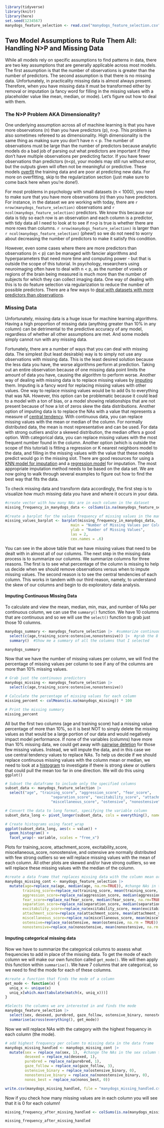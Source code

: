 ```r
library(tidyverse)
library(knitr) 
library(here)
set.seed(1234567)
manydogs_feature_selection <- read.csv("manydogs_feature_selection.csv")
```

## Two Model Assumptions to Rule Them All: Handling N\>P and Missing Data

While all models rely on specific assumptions to find patterns in data, there are two key assumptions that are generally applicable across most models. The first assumption is that the number of observations is greater than the number of predictors. The second assumption is that there is no missing data. Unfortunately, in practicality missing data is almost always present. Therefore, when you have missing data it must be transformed either by removal or imputation (a fancy word for filling in the missing values with a placeholder value like mean, median, or mode). Let's figure out how to deal with them.

### The N\>P Problem AKA Dimensionality? {#np}

One underlying assumption across all of machine learning is that you have more observations (n) than you have predictors (p), n\>p. This problem is also sometimes refereed to as dimensionality. High dimensionality is the same thing as making sure you don't have n \< p. The number of observations must be large than the number of predictors because analytic models do a bad job of parsing out what predictors are important if they don't have multiple observations per predicting factor. If you have fewer observations than predictors (n\<p), your models may still run without error, but the outputs given will often not be meaningful or predictive. These models [overfit](regularization.qmd/#regularization) the training data and are poor at predicting new data. For more on overfitting, skip to the regularization section (just make sure to come back here when you're done!).

For most problems in psychology with small datasets (n \< 1000), you need to make sure that you have more observations (n) than you have predictors. For instance, in the dataset we are working with today, there are `r nrow(manydogs_feature_selection)` observations and `r ncol(manydogs_feature_selection)` predictors. We know this because our data is tidy so each row is an observation and each column is a predictor, with tidy data all I need to look at to see if n\>p is true is whether there are more rows than columns. `r nrow(manydogs_feature_selection)` is larger than `r ncol(manydogs_feature_selection)` (phew!) so we do not need to worry about decreasing the number of predictors to make it satisfy this condition.

However, even some cases where there are more predictors than observations (n \< p) can be managed with fancier algorithms and hyperparameters that need more time and computing power - but that is outside the scope of this tutorial. In psychology, researchers using neuroimaging often have to deal with n \< p, as the number of voxels or regions of the brain being measured is much more than the number of subjects for which they can collect imaging data. One way of dealing with this is to do feature selection via regularization to reduce the number of possible predictors. There are a few ways to [deal with datasets with more predictors than observations](https://machinelearningmastery.com/how-to-handle-big-p-little-n-p-n-in-machine-learning/).

### Missing Data

Unfortunately, missing data is a huge issue for machine learning algorithms. Having a high proportion of missing data (anything greater than 10% in any column) can be detrimental to the predictive accuracy of any model, regardless of whether all other assumptions are met. And some models simply cannot run with any missing data.

Fortunately, there are a number of ways that you can deal with missing data. The simplest (but least desirable) way is to simply not use any observations with missing data. This is the least desired solution because the less data you have, the worse algorithms perform at prediction. Taking out an entire observation because of one missing data point limits the amount of data you have, causing the algorithm to perform worse. Another way of dealing with missing data is to replace missing values by [imputing](https://medium.com/towards-data-science/working-with-missing-data-in-machine-learning-9c0a430df4ce) them. Imputing is a fancy word for replacing missing values with other values. One way to replace missing values would be to add 0s to everything that was NA. However, this option can be problematic because it could lead to a model with a ton of bias, or a model showing relationships that are not present because of how a lot of zeros skew the data distributions. Another option of imputing data is to replace the NAs with a value that represents a measure of [central tendency](https://statisticsbyjim.com/basics/measures-central-tendency-mean-median-mode/). With continuous data, you can replace missing values with the mean or median of the column. For normally distributed data, the mean is most representative and can be used. For data with strong outliers and/or a skewed distribution, the median offers a good option. With categorical data, you can replace missing values with the most frequent number found in the column. Another option (which is outside the scope of this tutorial) is fitting a regression or K nearest neighbors model to the data, and filling in the missing values with the value that these models predict would go in the missing slot. There are good resources for using a [KNN model for imputation](https://medium.com/@karthikheyaa/k-nearest-neighbor-knn-imputer-explained-1c56749d0dd7#:~:text=KNN%20Imputer%20is%20a%20machine,fill%20in%20the%20missing%20value.) and a [regression model](https://medium.com/@ninachen_51372/using-regression-imputation-to-fill-in-missing-values-aaa4b5f277b8) for imputation. The most appropriate imputation method needs to be based on the data set. We are now going to walk through several examples to figure out how to find the best way that fits the data.

To check missing data and transform data accordingly, the first step is to visualize how much missing data you have and where it occurs in your data.

```r
#create vector with how many NAs are in each column in the dataset
missing_frequency_in_manydogs_data <- colSums(is.na(manydogs_feature_selection))  

#Create a barplot for the values frequency of missing values in the manydogs dataset
missing_values_barplot <- barplot(missing_frequency_in_manydogs_data,
                              main = "Number of Missing Values per Column",
                              ylab = "Number of Missing Values",
                              las = 2,
                              cex.names = .6)
```

You can see in the above table that we have missing values that need to be dealt with in almost all of our columns. The next step in the missing data process is to summarize our columns. We summarize columns for three reasons. The first is to see what percentage of the column is missing to help us decide when we should remove observations versus when to impute missing values. The second reason is to see the central tendencies of each column. This works in tandem with our third reason, namely, to understand the skew of our columns and begin to do exploratory data analysis.

#### Imputing Continuous Missing Data

To calculate and view the mean, median, min, max, and number of NAs per continuous column, we can use the `summary()` function. We have 10 columns that are continuous and so we will use the `select()` function to grab just those 10 columns.

```r
manydogs_summary <- manydogs_feature_selection |>  #summarize continuous data
  select(c(age,training_score:ostensive,nonostensive)) |>  #grab the 8 columns we needed
  summary()  #Show me a summary of all the columns that I selected

manydogs_summary
```

Now that we have the number of missing values per column, we will find the percentage of missing values per column to see if any of the columns are more than 10% missing values.

```r
# Grab just the continuous predictors
manydogs_missing <- manydogs_feature_selection |> 
  select(c(age,training_score:ostensive,nonostensive))

# Calculate the percentage of missing values for each column
missing_percent <- colMeans(is.na(manydogs_missing)) * 100

# Print the missing summary
missing_percent

```

All but the first two columns (age and training score) had a missing value percentage of more than 10%, so it is best NOT to simply delete the missing values as that would be a large portion of our data and would negatively impact model performance. If none of the variables (columns) have more than 10% missing data, we could get away with [pairwise deletion](https://cicerogroup.com/blog/2019/07/10/how-to-handle-missing-data-2/) for those few missing values. Instead, we will impute the data, and in this case we use central tendency values to replace NAs. To help us decide if we should replace continuous missing values with the column mean or median, we need to look at a [histogram](https://towardsdatascience.com/interpreting-eda-chapter-i-8d0999e372a2) to investigate if there is strong skew or outliers that could pull the mean too far in one direction. We will do this using `ggplot()`

```r
# Subset the dataframe to include only the specified columns
subset_data <- manydogs_feature_selection |> 
  select("age", "training_score", "aggression_score", "fear_score", 
                     "separation_score", "excitability_score", "attachment_score", 
                     "miscellaneous_score", "ostensive", "nonostensive")

# Convert the data to long format, specifying the variable column
subset_data_long <- pivot_longer(subset_data, cols = everything(), names_to = "variable", values_to = "value", names_transform = list(variable = as.character))

# Create histograms using facet_wrap
ggplot(subset_data_long, aes(x = value)) +
  geom_histogram() +
  facet_wrap(~ variable, scales = "free_x")
```

Plots for training_score, attachment_score, excitability_score, miscellaneous_score, nonostensive, and ostensive are normally distributed with few strong outliers so we will replace missing values with the mean of each column. All other plots are skewed and/or have strong outliers, so we will replace these missing values with the median of the column.

```r
#create a data frame that replaces missing data with the column mean or median calculated above in summary tables
manydogs_missing_cont <- manydogs_feature_selection |> 
  mutate(age=replace_na(age, median(age, na.rm=TRUE)), #change NAs in the age column to the median of the age column
        training_score=replace_na(training_score, mean(training_score, na.rm=TRUE)), #change NAs in the training column to the mean of the column
        aggression_score=replace_na(aggression_score, median(aggression_score, na.rm=TRUE)),#change NAs in aggression column to median of the column
        fear_score=replace_na(fear_score, median(fear_score, na.rm=TRUE)), #change NAs in fear column to median of the column
        separation_score=replace_na(separation_score, median(separation_score, na.rm=TRUE)), #change NAs in separation column to the median of the column
        excitability_score=replace_na(excitability_score, mean(excitability_score, na.rm=TRUE)), #change NAs in excitability column to mean of the column
        attachment_score=replace_na(attachment_score, mean(attachment_score, na.rm=TRUE)),#change NAs in attachment column to mean of the column
        miscellaneous_score=replace_na(miscellaneous_score, mean(miscellaneous_score, na.rm=TRUE)), #change NAs in miscellaneous column to mean of the column
        ostensive=replace_na(ostensive, mean(ostensive, na.rm = TRUE)),
        nonostensive=replace_na(nonostensive, mean(nonostensive, na.rm = TRUE)))

```

#### Imputing categorical missing data

Now we have to summarize the categorical columns to assess what frequencies to add in place of the missing data. To get the mode of each column we will make our own function called `get_mode()`. We will then apply this function within `summarise()`. We have 7 columns that are categorical, so we need to find the mode for each of these columns.

```r
#create a function that finds the mode of a column
get_mode <- function(x) {
  uniq_x <- unique(x)
  uniq_x[which.max(tabulate(match(x, uniq_x)))]
}

#Selects the columns we are interested in and finds the mode
manydogs_feature_selection |> 
  select(sex, desexed, purebred, gaze_follow, ostensive_binary, nonostensive_binary, nonos_best) |> 
  summarise(across(everything(), get_mode))

```

Now we will replace NAs with the category with the highest frequency in each column (the mode).

```r
# add highest frequency per column to missing data in the data frame
manydogs_missing_handled <- manydogs_missing_cont |>
  mutate(sex = replace_na(sex, 1),  #change the NAs in the sex column to 1
         desexed = replace_na(desexed, 1),
         purebred = replace_na(purebred, 1),
         gaze_follow = replace_na(gaze_follow, 3),
         ostensive_binary = replace_na(ostensive_binary, 0),
         nonostensive_binary = replace_na(nonostensive_binary, 0),
         nonos_best = replace_na(nonos_best, 0))
```

```r
write.csv(manydogs_missing_handled, file = "manydogs_missing_handled.csv")
```

Now if you check how many missing values are in each column you will see that it is 0 for each column!

```r
missing_frequency_after_missing_handled <- colSums(is.na(manydogs_missing_handled)) #Add together any time that a column has an NA

missing_frequency_after_missing_handled
```
